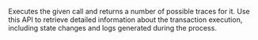 
Executes the given call and returns a number of possible traces for it. Use this API to retrieve detailed
information about the transaction execution, including state changes and logs generated during the process. <CreditCost network="evm" method="trace_call" />
